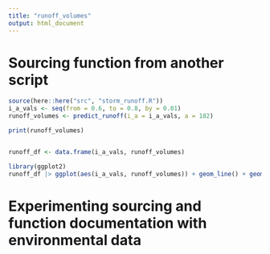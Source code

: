 ```yaml
---
title: "runoff_volumes"
output: html_document
---
```


# Sourcing function from another script 
```r
source(here::here("src", "storm_runoff.R"))
i_a_vals <- seq(from = 0.6, to = 0.8, by = 0.01)
runoff_volumes <- predict_runoff(i_a = i_a_vals, a = 182)

print(runoff_volumes)


runoff_df <- data.frame(i_a_vals, runoff_volumes)

library(ggplot2)
runoff_df |> ggplot(aes(i_a_vals, runoff_volumes)) + geom_line() + geom_point() + theme_bw() + labs(x = "Fraction of Impervious Cover in Watershed (I_a)", y = "Predicted Runoff Volumes of Stormwater (cubic-ft)", title = "Predicted Volumes of Stormwater Runoff in a Specific Watershed")

```
# Experimenting sourcing and function documentation with environmental data




